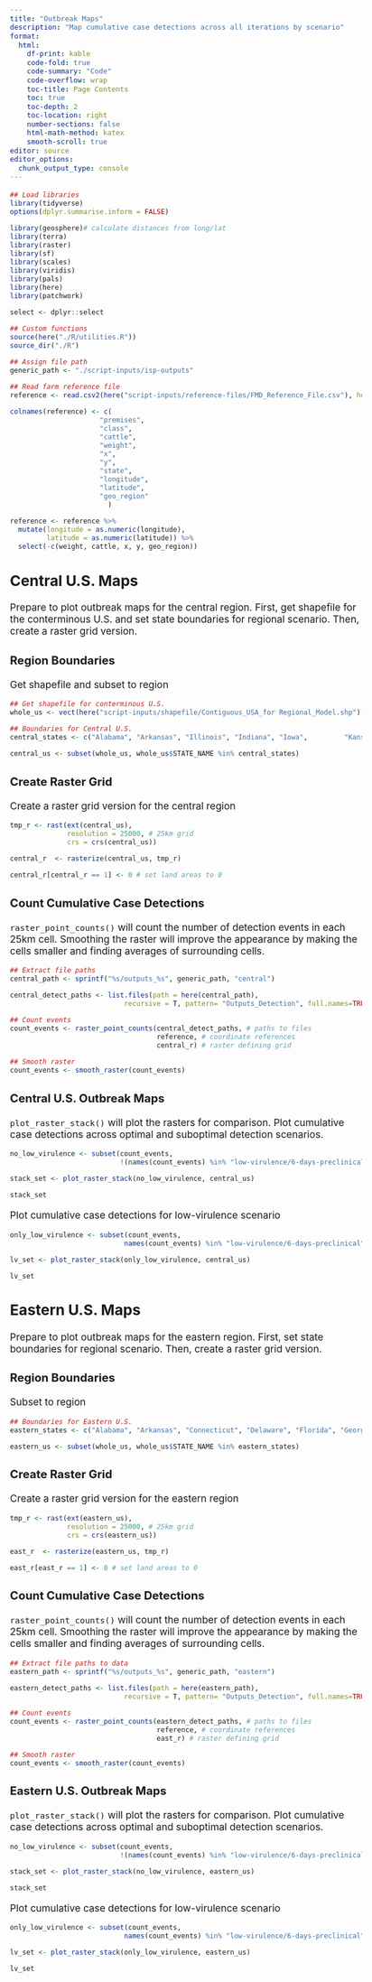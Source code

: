 ```yaml
---
title: "Outbreak Maps"
description: "Map cumulative case detections across all iterations by scenario"
format:
  html: 
    df-print: kable
    code-fold: true
    code-summary: "Code"
    code-overflow: wrap
    toc-title: Page Contents
    toc: true
    toc-depth: 2
    toc-location: right
    number-sections: false
    html-math-method: katex
    smooth-scroll: true
editor: source
editor_options: 
  chunk_output_type: console
---
```


```{=html}
<style type="text/css">

body, td {
   font-size: 13pt;
}
code.r{
  font-size: 9pt;
}
pre {
  font-size: 11pt
}
</style>
```

```r
## Load libraries
library(tidyverse)
options(dplyr.summarise.inform = FALSE)

library(geosphere)# calculate distances from long/lat
library(terra)
library(raster)
library(sf)
library(scales)
library(viridis)
library(pals)
library(here)
library(patchwork)

select <- dplyr::select

## Custom functions
source(here("./R/utilities.R"))
source_dir("./R")

## Assign file path 
generic_path <- "./script-inputs/isp-outputs"

## Read farm reference file
reference <- read.csv2(here("script-inputs/reference-files/FMD_Reference_File.csv"), header=TRUE, sep=",")

colnames(reference) <- c(
                      "premises",
                      "class",
                      "cattle",
                      "weight",
                      "x",
                      "y",
                      "state",
                      "longitude",
                      "latitude",
                      "geo_region"
                        )

reference <- reference %>%
  mutate(longitude = as.numeric(longitude),
         latitude = as.numeric(latitude)) %>%
  select(-c(weight, cattle, x, y, geo_region))
```

## Central U.S. Maps
Prepare to plot outbreak maps  for the central region. First, get shapefile for the conterminous U.S. and set state boundaries for regional scenario. Then, create a raster grid version.

### Region Boundaries
Get shapefile and subset to region
```r
## Get shapefile for conterminous U.S.
whole_us <- vect(here("script-inputs/shapefile/Contiguous_USA_for Regional_Model.shp")) 

## Boundaries for Central U.S.
central_states <- c("Alabama", "Arkansas", "Illinois", "Indiana", "Iowa",         "Kansas", "Kentucky", "Louisiana", "Michigan", "Minnesota", "Mississippi", "Missouri", "Nebraska", "New York", "North Dakota", "Ohio", "Oklahoma", "Pennsylvania", "South Dakota", "Tennessee", "Texas", "West Virginia", "Wisconsin")

central_us <- subset(whole_us, whole_us$STATE_NAME %in% central_states)
```

### Create Raster Grid
Create a raster grid version for the central region
```r
tmp_r <- rast(ext(central_us), 
              resolution = 25000, # 25km grid
              crs = crs(central_us))

central_r  <- rasterize(central_us, tmp_r)

central_r[central_r == 1] <- 0 # set land areas to 0
```

### Count Cumulative Case Detections
`raster_point_counts()` will count the number of detection events in each 25km cell. Smoothing the raster will improve the appearance by making the cells smaller and finding averages of surrounding cells.
```r
## Extract file paths
central_path <- sprintf("%s/outputs_%s", generic_path, "central")

central_detect_paths <- list.files(path = here(central_path),
                            recursive = T, pattern= "Outputs_Detection", full.names=TRUE)

## Count events
count_events <- raster_point_counts(central_detect_paths, # paths to files
                                    reference, # coordinate references
                                    central_r) # raster defining grid

## Smooth raster
count_events <- smooth_raster(count_events)
```

### Central U.S. Outbreak Maps
`plot_raster_stack()` will plot the rasters for comparison. Plot cumulative case detections across optimal and suboptimal detection scenarios.
```r
no_low_virulence <- subset(count_events, 
                           !(names(count_events) %in% "low-virulence/6-days-preclinical"))

stack_set <- plot_raster_stack(no_low_virulence, central_us)

stack_set
```

Plot cumulative case detections for low-virulence scenario
```r
only_low_virulence <- subset(count_events, 
                            names(count_events) %in% "low-virulence/6-days-preclinical")

lv_set <- plot_raster_stack(only_low_virulence, central_us)

lv_set
```

## Eastern U.S. Maps
Prepare to plot outbreak maps for the eastern region. First, set state boundaries for regional scenario. Then, create a raster grid version.

### Region Boundaries
Subset to region
```r
## Boundaries for Eastern U.S.
eastern_states <- c("Alabama", "Arkansas", "Connecticut", "Delaware", "Florida", "Georgia", "Illinois", "Indiana", "Iowa", "Kentucky", "Louisiana", "Maine", "Maryland", "Massachusetts", "Michigan", "Minnesota", "Mississippi", "Missouri", "New Hampshire", "New Jersey", "New York", "North Carolina", "Ohio", "Pennsylvania", "Rhode Island", "South Carolina", "Tennessee", "vermont", "Virginia", "West Virginia", "Wisconsin")

eastern_us <- subset(whole_us, whole_us$STATE_NAME %in% eastern_states)
```

### Create Raster Grid
Create a raster grid version for the eastern region
```r
tmp_r <- rast(ext(eastern_us), 
              resolution = 25000, # 25km grid
              crs = crs(eastern_us))

east_r  <- rasterize(eastern_us, tmp_r)

east_r[east_r == 1] <- 0 # set land areas to 0
```

### Count Cumulative Case Detections
`raster_point_counts()` will count the number of detection events in each 25km cell. Smoothing the raster will improve the appearance by making the cells smaller and finding averages of surrounding cells.
```r
## Extract file paths to data
eastern_path <- sprintf("%s/outputs_%s", generic_path, "eastern")

eastern_detect_paths <- list.files(path = here(eastern_path),
                            recursive = T, pattern= "Outputs_Detection", full.names=TRUE)

## Count events
count_events <- raster_point_counts(eastern_detect_paths, # paths to files
                                    reference, # coordinate references
                                    east_r) # raster defining grid

## Smooth raster
count_events <- smooth_raster(count_events)
```

### Eastern U.S. Outbreak Maps
`plot_raster_stack()` will plot the rasters for comparison. Plot cumulative case detections across optimal and suboptimal detection scenarios.
```r
no_low_virulence <- subset(count_events, 
                           !(names(count_events) %in% "low-virulence/6-days-preclinical"))

stack_set <- plot_raster_stack(no_low_virulence, eastern_us)

stack_set
```

Plot cumulative case detections for low-virulence scenario
```r
only_low_virulence <- subset(count_events, 
                            names(count_events) %in% "low-virulence/6-days-preclinical")

lv_set <- plot_raster_stack(only_low_virulence, eastern_us)

lv_set
```